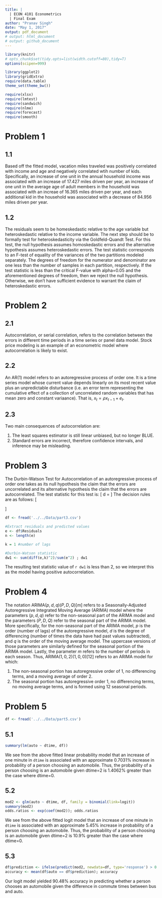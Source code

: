 ```yaml
---
title: |
  | ECON 4101 Econometrics
  | Final Exam
author: "Pranav Singh"
date: "May 1, 2017"
output: pdf_document
# output: html_document
# output: github_document
---
```


```r
library(knitr)
# opts_chunk$set(tidy.opts=list(width.cutoff=80),tidy=T)
options(scipen=999)

library(ggplot2)
library(gridExtra)
require(data.table)
theme_set(theme_bw())

require(xlsx)
require(lmtest)
require(sandwich)
require(nlme)
require(forecast)
require(smooth)
```

# Problem 1
## 1.1
Based off the fitted model, vacation miles traveled was positively correlated with income and age and negatively correlated wtih number of kids. Specifically, an increase of one unit in the annual household income was associated with an increase of 17.427 miles driven per year, an increase of one unit in the average age of adult members in the household was associated with an increae of 16.365 miles driven per year, and each additional kid in the household was associated with a decrease of 84.956 miles driven per year.

## 1.2
The residuals seem to be homeskedastic relative to the age variable but heteroskedastic relative to the income variable. The next step should be to formally test for heteroskedasticity via the Goldfeld-Quandt Test. For this test, the null hypothesis assumes homoskedastic errors and the alternative hypothesis assumes heteroskedastic errors. The test statistic corresponds to an F-test of equality of the variances of the two partitions modeled separately. The degrees of freedom for the numerator and denominator are one less than the number of samples in each partition, respectively. If the test statistic is less than the critical F-value with alpha=0.05 and the aforementioned degrees of freedom, then we reject the null hypothesis. Otherwise, we don't have sufficient evidence to warrant the claim of heteroskedastic errors.

# Problem 2
## 2.1
Autocorrelation, or serial correlation, refers to the correlation between the errors in different time periods in a time series or panel data model. Stock price modeling is an example of an econometric model where autocorrelation is likely to exist.

## 2.2
An AR(1) model refers to an autoregressive process of order one. It is a time series model whose current value depends linearly on its most recent value plus an unpredictable disturbance (i.e. an error term representing the cumulative effect of a collection of uncorrelated random variables that has mean zero and constant variaance). That is, $x_t = \rho x_{t-1} + e_t$.

## 2.3
Two main consequences of autocorrelation are:

1. The least squares estimator is still linear unbiased, but no longer BLUE.
2. Standard errors are incorrect, therefore confidence intervals, and inference may be misleading.

# Problem 3

The Durbin-Watson Test for Autocorrelation of an autoregressive process of order one takes as its null hypothesis the claim that the errors are uncorrelated and its alternative hypothesis the claim that the errors are autocorrelated. The test statistic for this test is:
\[ d = \frac{\sum_{{t=2}}^{T}(e_{t}-e_{{t-1}})^{2}}{{\sum _{{t=1}}^{T}e_{t}^{2}}} \]
The decision rules are as follows:
\[ 
\begin{aligned}
d == 2 \;:\;& \text{No autocorrelation.} \\
d < 2 \;:\;& \text{Positive autocorrelation} \\
d > 2 \;:\;& \text{Negative autocorrelation}
\end{aligned}
\]
```r
df <- fread('../../Data/part3.csv')

#Extract residuals and predicted values
e <- df$Residuals
n <- length(e)

k = 1 #number of lags

#Durbin-Watson statistic
dw1 <- sum(diff(e,k)^2)/sum(e^2) ; dw1
```
The resulting test statistic value of `r dw1` is less than 2, so we interpret this as the model having positive autocorrelation.

# Problem 4
The notation ARIMA$(p,d,q)(P,D,Q)[m]$ refers to a Seasonally-Adjusted Autoregressive Integrated Moving Average (ARIMA) model where the parameters $(p,d,q)$ refer to the non-seasonal part of the ARIMA model and the parameters $(P,D,Q)$ refer to the seasonal part of the ARIMA model. More specifically, for the non-seasonal part of the ARIMA model, $p$ is the order (number of lags) of the autoregressive model, $d$ is the degree of differencing (number of times the data have had past values subtracted), and $q$ is the order of the moving average model. The uppercase versions of those parameters are similarly defined for the seasonal portion of the ARIMA model. Lastly, the parameter $m$ refers to the number of periods in each season. Thus, ARIMA$(1,0,2)(1,0,0)[12]$ refers to an ARIMA model for which:

 1. The non-seasonal portion has autoregressive order of 1, no differencing terms, and a moving average of order 2.
 2. The seasonal portion has autoregressive order 1, no differencing terms, no moving average terms, and is formed using 12 seasonal periods.

# Problem 5

```r
df <- fread('../../Data/part5.csv')
```

## 5.1
```r
summary(lm(auto ~ dtime, df))
```
We see from the above fitted linear probability model that an increase of one minute in `dtime` is associated with an approximate 0.7031% increase in probability of a person choosing an automobile. Thus, the probability of a person choosing is an automobile given dtime=2 is 1.4062% greater than the case where dtime=0.

## 5.2
```r
mod2 <- glm(auto ~ dtime, df, family = binomial(link=logit))
summary(mod2)
odds.ratios <- exp(coef(mod2)); odds.ratios
```
We see from the above fitted logit model that an increase of one minute in `dtime` is associated with an approximate 5.45% increase in probability of a person choosing an automobile. Thus, the probability of a person choosing is an automobile given dtime=2 is 10.9% greater than the case where dtime=0.

## 5.3
```r
df$prediction <- ifelse(predict(mod2, newdata=df, type='response') > 0.5, 1, 0)
accuracy <- mean(df$auto == df$prediction); accuracy
```
Our logit model yielded 90.48% accuracy in predicting whether a person chooses an automobile given the difference in commute times between bus and auto.

